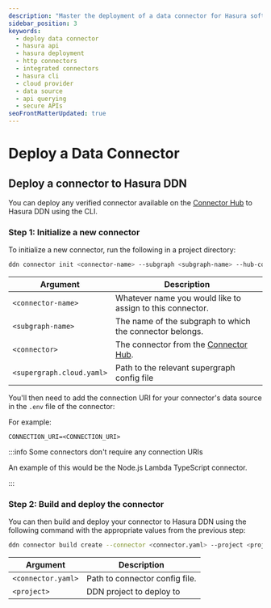 ```yaml
---
description: "Master the deployment of a data connector for Hasura software with our comprehensive guide."
sidebar_position: 3
keywords:
  - deploy data connector
  - hasura api
  - hasura deployment
  - http connectors
  - integrated connectors
  - hasura cli
  - cloud provider
  - data source
  - api querying
  - secure APIs
seoFrontMatterUpdated: true
---
```


# Deploy a Data Connector

## Deploy a connector to Hasura DDN

You can deploy any verified connector available on the [Connector Hub](https://hasura.io/connectors) to Hasura DDN using
the CLI.

### Step 1: Initialize a new connector

To initialize a new connector, run the following in a project directory:

```bash
ddn connector init <connector-name> --subgraph <subgraph-name> --hub-connector <connector>  --supergraph <supergraph.cloud.yaml>
```

| Argument                  | Description                                                           |
|---------------------------|-----------------------------------------------------------------------|
| `<connector-name>`        | Whatever name you would like to assign to this connector.             |
| `<subgraph-name>`         | The name of the subgraph to which the connector belongs.              |
| `<connector>`             | The connector from the [Connector Hub](https://hasura.io/connectors). |
| `<supergraph.cloud.yaml>` | Path to the relevant supergraph config file                           |

You'll then need to add the connection URI for your connector's data source in the `.env` file of the connector:

For example:

```env
CONNECTION_URI=<CONNECTION_URI>
```

:::info Some connectors don't require any connection URIs

An example of this would be the Node.js Lambda TypeScript connector.

:::

### Step 2: Build and deploy the connector

You can then build and deploy your connector to Hasura DDN using the following command with the appropriate values from
the previous step:

```bash
ddn connector build create --connector <connector.yaml> --project <project-name>
```

| Argument           | Description                    |
| ------------------ | ------------------------------ |
| `<connector.yaml>` | Path to connector config file. |
| `<project>`        | DDN project to deploy to       |
